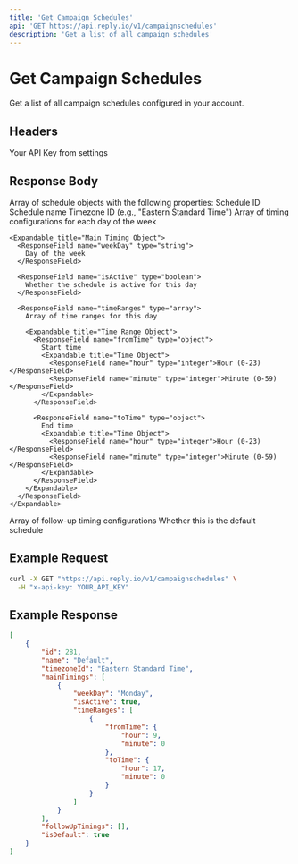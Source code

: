 ```yaml
---
title: 'Get Campaign Schedules'
api: 'GET https://api.reply.io/v1/campaignschedules'
description: 'Get a list of all campaign schedules'
---
```


# Get Campaign Schedules

Get a list of all campaign schedules configured in your account.

## Headers

<ParamField header="x-api-key" type="string" required>
  Your API Key from settings
</ParamField>

## Response Body

<ResponseField name="Array" type="array">
  Array of schedule objects with the following properties:

<Expandable title="Schedule Object">
  <ResponseField name="id" type="integer">
    Schedule ID
  </ResponseField>

  <ResponseField name="name" type="string">
    Schedule name
  </ResponseField>

  <ResponseField name="timezoneId" type="string">
    Timezone ID (e.g., "Eastern Standard Time")
  </ResponseField>

  <ResponseField name="mainTimings" type="array">
    Array of timing configurations for each day of the week

    <Expandable title="Main Timing Object">
      <ResponseField name="weekDay" type="string">
        Day of the week
      </ResponseField>

      <ResponseField name="isActive" type="boolean">
        Whether the schedule is active for this day
      </ResponseField>

      <ResponseField name="timeRanges" type="array">
        Array of time ranges for this day

        <Expandable title="Time Range Object">
          <ResponseField name="fromTime" type="object">
            Start time
            <Expandable title="Time Object">
              <ResponseField name="hour" type="integer">Hour (0-23)</ResponseField>
              <ResponseField name="minute" type="integer">Minute (0-59)</ResponseField>
            </Expandable>
          </ResponseField>

          <ResponseField name="toTime" type="object">
            End time
            <Expandable title="Time Object">
              <ResponseField name="hour" type="integer">Hour (0-23)</ResponseField>
              <ResponseField name="minute" type="integer">Minute (0-59)</ResponseField>
            </Expandable>
          </ResponseField>
        </Expandable>
      </ResponseField>
    </Expandable>
  </ResponseField>

  <ResponseField name="followUpTimings" type="array">
    Array of follow-up timing configurations
  </ResponseField>

  <ResponseField name="isDefault" type="boolean">
    Whether this is the default schedule
  </ResponseField>
</Expandable>
</ResponseField>

## Example Request

```bash
curl -X GET "https://api.reply.io/v1/campaignschedules" \
  -H "x-api-key: YOUR_API_KEY"
```

## Example Response

```json
[
    {
        "id": 281,
        "name": "Default",
        "timezoneId": "Eastern Standard Time",
        "mainTimings": [
            {
                "weekDay": "Monday",
                "isActive": true,
                "timeRanges": [
                    {
                        "fromTime": {
                            "hour": 9,
                            "minute": 0
                        },
                        "toTime": {
                            "hour": 17,
                            "minute": 0
                        }
                    }
                ]
            }
        ],
        "followUpTimings": [],
        "isDefault": true
    }
]
```
